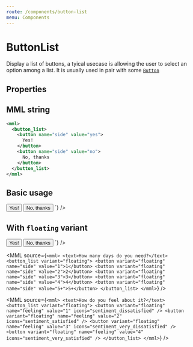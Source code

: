```yaml
---
route: /components/button-list
menu: Components
---
```



# ButtonList

Display a list of buttons, a tyical usecase is allowing the user to select an option among a list. It is usually used in pair with some [`Button`](/components/button)

## Properties

<Props of={ButtonList} />

## MML string

```xml
<mml>
  <button_list>
    <button name="side" value="yes">
      Yes!
    </button>
    <button name="side" value="no">
      No, thanks
    </button>
  </button_list>
</mml>
```

## Basic usage

<Playground>
  <MML
    source={`
    <button_list>
      <button name="side" value="yes">
        Yes!
      </button>
      <button name="side" value="no">
        No, thanks
      </button>
    </button_list>
  `}
  />
</Playground>

## With `floating` variant

<Playground>
  <MML
    source={`
    <mml>
      <button_list variant="floating">
        <button variant="floating" name="side" value="yes">
          Yes!
        </button>
        <button variant="floating" name="side" value="no">
          No, thanks
        </button>
      </button_list>
    </mml>
  `}
  />
</Playground>

<MML
  source={`
  <mml>
    <text>How many days do you need?</text>
    <button_list variant="floating">
      <button variant="floating" name="side" value="1">1</button>
      <button variant="floating" name="side" value="2">2</button>
      <button variant="floating" name="side" value="3">3</button>
      <button variant="floating" name="side" value="4">4</button>
      <button variant="floating" name="side" value="5+">5+</button>
    </button_list>
  </mml>
`}
/>


<MML
  source={`
  <mml>
    <text>How do you feel about it?</text>
    <button_list variant="floating">
      <button variant="floating" name="feeling" value="1" icons="sentiment_dissatisfied" />
      <button variant="floating" name="feeling" value="2" icons="sentiment_satisfied" />
      <button variant="floating" name="feeling" value="3" icons="sentiment_very_dissatisfied" />
      <button variant="floating" name="feeling" value="4" icons="sentiment_very_satisfied" />
    </button_list>
  </mml>
`}
/>



